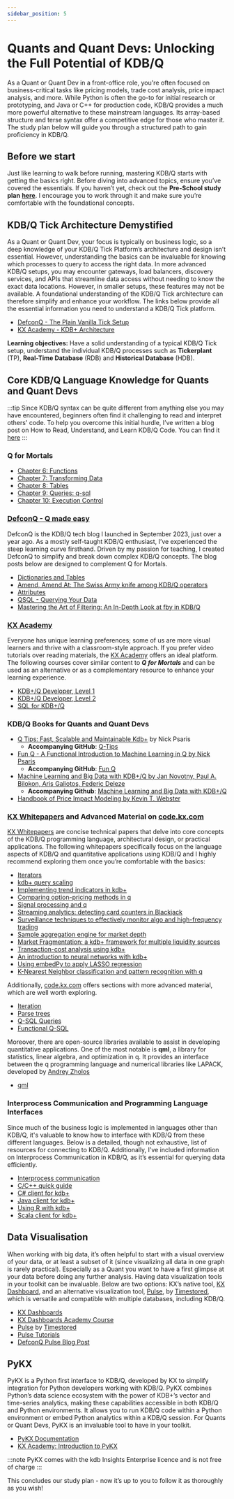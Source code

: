 ```yaml
---
sidebar_position: 5
---
```


# Quants and Quant Devs: Unlocking the Full Potential of KDB/Q

As a Quant or Quant Dev in a front-office role, you're often focused on business-critical tasks like pricing models, trade cost analysis, price impact analysis, and more. While Python is often the go-to for initial research or prototyping, and Java or C++ for production code, KDB/Q provides a much more powerful alternative to these mainstream languages. Its array-based structure and terse syntax offer a competitive edge for those who master it. The study plan below will guide you through a structured path to gain proficiency in KDB/Q.

## Before we start

Just like learning to walk before running, mastering KDB/Q starts with getting the basics right. Before diving into advanced topics, ensure you’ve covered the essentials. If you haven’t yet, check out the **Pre-School study plan** [**here**](https://www.defconq.tech/docs/studyPlan/babySteps). I encourage you to work through it and make sure you’re comfortable with the foundational concepts.

## KDB/Q Tick Architecture Demystified

As a Quant or Quant Dev, your focus is typically on business logic, so a deep knowledge of your KDB/Q Tick Platform’s architecture and design isn’t essential. However, understanding the basics can be invaluable for knowing which processes to query to access the right data. In more advanced KDB/Q setups, you may encounter gateways, load balancers, discovery services, and APIs that streamline data access without needing to know the exact data locations. However, in smaller setups, these features may not be available. A foundational understanding of the KDB/Q Tick architecture can therefore simplify and enhance your workflow. The links below provide all the essential information you need to understand a KDB/Q Tick platform.

- [DefconQ - The Plain Vanilla Tick Setup](https://www.defconq.tech/docs/architecture/plain)
- [KX Academy - KDB+ Architecture](https://learninghub.kx.com/courses/kdb-architecture/)

**Learning objectives:** Have a solid understanding of a typical KDB/Q Tick setup, understand the individual KDB/Q processes such as **Tickerplant** (TP), **Real-Time Database** (RDB) and **Historical Database** (HDB).

## Core KDB/Q Language Knowledge for Quants and Quant Devs

:::tip
Since KDB/Q syntax can be quite different from anything else you may have encountered, beginners often find it challenging to read and interpret others' code. To help you overcome this initial hurdle, I’ve written a blog post on How to Read, Understand, and Learn KDB/Q Code. You can find it [here](https://www.defconq.tech/blog/How%20to%20Read,%20Understand%20and%20Learn%20KDB/Q%20code)
:::

### Q for Mortals

- [Chapter 6: Functions](https://code.kx.com/q4m3/6_Functions/)
- [Chapter 7: Transforming Data](https://code.kx.com/q4m3/7_Transforming_Data/)
- [Chapter 8: Tables](https://code.kx.com/q4m3/8_Tables/)
- [Chapter 9: Queries: q-sql](https://code.kx.com/q4m3/9_Queries_q-sql/)
- [Chapter 10: Execution Control](https://code.kx.com/q4m3/10_Execution_Control/)

### [DefconQ - Q made easy](https://www.defconq.tech)

DefconQ is the KDB/Q tech blog I launched in September 2023, just over a year ago. As a mostly self-taught KDB/Q enthusiast, I’ve experienced the steep learning curve firsthand. Driven by my passion for teaching, I created DefconQ to simplify and break down complex KDB/Q concepts. The blog posts below are designed to complement Q for Mortals.

- [Dictionaries and Tables](https://www.defconq.tech/docs/concepts/dictionariesTables)
- [Amend, Amend At: The Swiss Army knife among KDB/Q operators](https://www.defconq.tech/docs/concepts/amend)
- [Attributes](https://www.defconq.tech/docs/concepts/attributes)
- [QSQL - Querying Your Data](https://www.defconq.tech/docs/concepts/qsql)
- [Mastering the Art of Filtering: An In-Depth Look at fby in KDB/Q](https://www.defconq.tech/docs/concepts/fby)

### [KX Academy](https://learninghub.kx.com/academy/)

Everyone has unique learning preferences; some of us are more visual learners and thrive with a classroom-style approach. If you prefer video tutorials over reading materials, the [KX Academy](https://learninghub.kx.com/academy/) offers an ideal platform. The following courses cover similar content to ***Q for Mortals*** and can be used as an alternative or as a complementary resource to enhance your learning experience.

- [KDB+/Q Developer, Level 1](https://learninghub.kx.com/courses/kdb-developer-level-1/)
- [KDB+/Q Developer, Level 2](https://learninghub.kx.com/courses/kdb-developer-level-2/)
- [SQL for KDB+/Q](https://learninghub.kx.com/courses/sql-for-kdb/)

### KDB/Q Books for Quants and Quant Devs

- [Q Tips: Fast, Scalable and Maintainable Kdb+](https://amzn.to/3UjkAgZ) by Nick Psaris
	- **Accompanying GitHub**: [Q-Tips](https://github.com/psaris/qtips)
- [Fun Q - A Functional Introduction to Machine Learning in Q by Nick Psaris](https://amzn.to/4hgkZKY)
	- **Accompanying GitHub**: [Fun Q](https://github.com/psaris/funq)
- [Machine Learning and Big Data with KDB+/Q by Jan Novotny, Paul A. Bilokon, Aris Galiotos, Federic Deleze](https://amzn.to/4hbKixF)
	- **Accompanying Github**: [Machine Learning and Big Data with KDB+/Q](https://github.com/hanssmail/quantQ)
- [Handbook of Price Impact Modeling by Kevin T. Webster](https://amzn.to/3Yhf7rR)

### [KX Whitepapers](https://code.kx.com/q/wp/) and Advanced Material on [code.kx.com](https://code.kx.com/home/)

[KX Whitepapers](https://code.kx.com/q/wp/) are concise technical papers that delve into core concepts of the KDB/Q programming language, architectural design, or practical applications. The following whitepapers specifically focus on the language aspects of KDB/Q and quantitative applications using KDB/Q and I highly recommend exploring them once you’re comfortable with the basics:

- [Iterators](https://code.kx.com/q/wp/iterators/)
- [kdb+ query scaling](https://code.kx.com/q/wp/query-scaling/)
- [Implementing trend indicators in kdb+](https://code.kx.com/q/wp/trend-indicators/)
- [Comparing option-pricing methods in q](https://code.kx.com/q/wp/option-pricing/)
- [Signal processing and q](https://code.kx.com/q/wp/signal-processing/)
- [Streaming analytics: detecting card counters in Blackjack](https://code.kx.com/q/wp/card-counters/)
- [Surveillance techniques to effectively monitor algo and high-frequency trading](https://code.kx.com/q/wp/surveillance/)
- [Sample aggregation engine for market depth](https://code.kx.com/q/wp/market-depth/)
- [Market Fragmentation: a kdb+ framework for multiple liquidity sources](https://code.kx.com/q/wp/market-fragmentation/)
- [Transaction-cost analysis using kdb+](https://code.kx.com/q/wp/transaction-cost/)
- [An introduction to neural networks with kdb+](https://code.kx.com/q/wp/neural-networks/)
- [Using embedPy to apply LASSO regression](https://code.kx.com/q/wp/embedpy-lasso/)
- [K-Nearest Neighbor classification and pattern recognition with q](https://code.kx.com/q/wp/machine-learning/) 

Additionally, [code.kx.com](https://code.kx.com/home/) offers sections with more advanced material, which are well worth exploring.

- [Iteration](https://code.kx.com/q/basics/iteration/)
- [Parse trees](https://code.kx.com/q/basics/parsetrees/)
- [Q-SQL Queries](https://code.kx.com/q/basics/qsql/)
- [Functional Q-SQL](https://code.kx.com/q/basics/funsql/)

Moreover, there are open-source libraries available to assist in developing quantitative applications. One of the most notable is **qml**, a library for statistics, linear algebra, and optimization in q. It provides an interface between the q programming language and numerical libraries like LAPACK, developed by [Andrey Zholos](https://www.linkedin.com/in/andreyzholos/)

- [qml](https://github.com/zholos/qml)

### Interprocess Communication and Programming Language Interfaces

Since much of the business logic is implemented in languages other than KDB/Q, it's valuable to know how to interface with KDB/Q from these different languages. Below is a detailed, though not exhaustive, list of resources for connecting to KDB/Q. Additionally, I’ve included information on Interprocess Communication in KDB/Q, as it’s essential for querying data efficiently.

- [Interprocess communication](https://code.kx.com/q/basics/ipc/)
- [C/C++ quick guide](https://code.kx.com/q/interfaces/c-client-for-q/)
- [C# client for kdb+](https://code.kx.com/q/interfaces/csharp/)
- [Java client for kdb+](https://code.kx.com/q/interfaces/java/)
- [Using R with kdb+](https://code.kx.com/q/interfaces/r/)
- [Scala client for kdb+](https://code.kx.com/q/interfaces/scala-client-for-q/)

## Data Visualisation

When working with big data, it’s often helpful to start with a visual overview of your data, or at least a subset of it (since visualizing all data in one graph is rarely practical). Especially as a Quant you want to have a first glimpse at your data before doing any further analysis. Having data visualization tools in your toolkit can be invaluable. Below are two options: KX’s native tool, [KX Dashboard](https://code.kx.com/dashboards/), and an alternative visualization tool, [Pulse](https://www.timestored.com/pulse/), by [Timestored](https://www.timestored.com), which is versatile and compatible with multiple databases, including KDB/Q.

- [KX Dashboards](https://code.kx.com/dashboards/)
- [KX Dashboards Academy Course](https://learninghub.kx.com/courses/introduction-to-kx-dashboards/)
- [Pulse](https://www.timestored.com/pulse/) by [Timestored](https://www.timestored.com)
- [Pulse Tutorials](https://www.timestored.com/pulse/tutorial/)
- [DefconQ Pulse Blog Post](https://www.defconq.tech/docs/productivity/pulse)

## PyKX 

PyKX is a Python first interface to KDB/Q, developed by KX to simplify integration for Python developers working with KDB/Q. PyKX combines Python’s data science ecosystem with the power of KDB+’s vector and time-series analytics, making these capabilities accessible in both KDB/Q and Python environments. It allows you to run KDB/Q code within a Python environment or embed Python analytics within a KDB/Q session. For Quants or Quant Devs, PyKX is an invaluable tool to have in your toolkit.

- [PyKX Documentation](https://code.kx.com/pykx/2.5/)
- [KX Academy: Introduction to PyKX](https://learninghub.kx.com/courses/introduction-to-pykx/)

:::note
PyKX comes with the kdb Insights Enterprise licence and is not free of charge
:::

This concludes our study plan - now it’s up to you to follow it as thoroughly as you wish!

